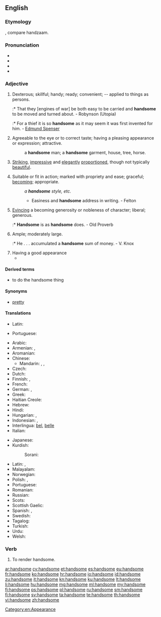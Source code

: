 ==English==

===Etymology===
{{suffix|hand|some}}, compare {{etyl|nl|-}} handzaam.

===Pronunciation===
* {{IPA|/ˈhænsəm/}}
* {{audio|en-us-handsome.ogg|Audio (US)}}
* {{audio|En-uk-handsome.ogg|Audio (UK)}}
* {{hyphenation|hand|some}}

===Adjective===
{{en-adj|'''more handsome''' or '''[[handsomer]]'''|'''most handsome''' or '''[[handsomest]]'''}}

# {{obsolete}} Dexterous; skillful; handy; ready; convenient; -- applied to things as persons.
#:* That they [engines of war] be both easy to be carried and '''handsome''' to be moved and turned about. - Robynson (Utopia)
#:* For a thief it is so '''handsome''' as it may seem it was first invented for him. - [[w:Edmund Spenser|Edmund Spenser]]
# {{context|of a man}} Agreeable to the eye or to correct taste; having a pleasing appearance or expression; attractive.
#: a '''handsome''' man; a '''handsome''' garment, house, tree, horse.
# {{context|of a woman}} [[striking|Striking]], [[impressive]] and [[elegant]]ly [[proportion]]ed, though not typically [[beautiful]].
# Suitable or fit in action; marked with propriety and ease; graceful; [[becoming]]; appropriate.
#: ''a '''handsome''' style, etc.''
#:* Easiness and '''handsome''' address in writing. - Felton
# [[evince|Evincing]] a becoming generosity or nobleness of character; liberal; generous.
#:* '''Handsome''' is as '''handsome''' does. - Old Proverb
# Ample; moderately large.
#:* He . . . accumulated a '''handsome''' sum of money. - V. Knox
# Having a good appearance
#* {{quote-news
|year=2011
|date=November 5
|author=Phil Dawkes
|title=QPR   2 - 3   Man City
|work=BBC Sport
|url=http://news.bbc.co.uk/sport2/hi/football/15503963.stm
|page=
|passage=City have lapped up the plaudits this season for a series of '''handsome''' wins but manager Roberto Mancini has demanded that his side also learn to grind out results when they do not play well. He now has an example to point to.}}

====Derived terms====
* to do the handsome thing

====Synonyms====
* {{sense|agreeable, attractive, pleasing}} [[pretty]]

====Translations====
{{trans-top|dexterous; skillful}}
* Latin: {{t-|la|scitulus}}
{{trans-mid}}
* Portuguese: {{t+|pt|hábil}}
{{trans-bottom}}

{{trans-top|of man: agreeable to the eye or to correct taste}}
* Arabic: {{t-|ar|جميل|tr=jamiil}}
* Armenian: {{t-|hy|սիրուն|tr=sirun}},  {{t-|hy|գեղեցիկ|tr=geġec’ik}}
* Aromanian: {{t+|rup|mushat}}
* Chinese:
** Mandarin: {{t-|cmn|帥|sc=Hani}}, {{t-|cmn|帅|tr=shuài|sc=Hani}}, {{t-|cmn|英俊|tr=yīngjùn|sc=Hani}}
* Czech: {{t-|cs|pohledný|m}}
* Dutch: {{t+|nl|knap}}
* Finnish: {{t+|fi|komea}}, {{t+|fi|kaunis}}
* French: {{t+|fr|beau}}
* German: {{t+|de|hübsch}}, {{t+|de|stattlich}}
* Greek: {{t+|el|ωραίος|tr=oraios|sc=Grek}}
* Haitian Creole: {{tø|ht|bèl}}
* Hebrew: {{t-|he|טוב מראה|tr=tov mareh}}
* Hindi: {{t-|hi|ख़ूबसूरत|tr=xūbsūrat|sc=Deva}}
* Hungarian: {{t-|hu|jóképű}},  {{t-|hu|jóvágású}}
* Indonesian: {{t+|id|ganteng}}, {{t+|id|tampan}}
* Interlingua: [[bel]], [[belle]]
* Italian: {{t+|it|bello}}
{{trans-mid}}
* Japanese: {{t-|ja|ハンサム|alt=ハンサムな|tr=hansamu-na}}
* Kurdish:
*: Sorani: {{ku-Arab|[[قۆز]]}}
* Latin: {{t-|la|pulchrum}}, {{t-|la|scitulus}}
* Malayalam: {{t-|ml|സുന്ദരന്‍|tr=sundaran|sc=Mlym}}
* Norwegian: {{t+|no|pen}}
* Polish: {{t+|pl|piękny}}, {{t+|pl|przystojny}}
* Portuguese: {{t+|pt|bonito}}
* Romanian: {{t+|ro|frumos}}
* Russian: {{t+|ru|красивый|tr=krasívyj}}
* Scots: {{tø|sco|braw}}
* Scottish Gaelic: {{t-|gd|eireachdail}}
* Spanish: {{t+|es|apuesto}}, {{t+|es|guapo|m}}
* Swedish: {{t+|sv|stilig}}
* Tagalog: {{t-|tl|guwapo}}
* Turkish: {{t+|tr|yakışıklı}}
* Urdu: {{t-|ur|خوبصورت|tr=xūbsūrat|sc=ur-Arab}}
* Welsh: {{t-|cy|golygus}}
{{trans-bottom}}

{{trans-top|marked with propriety and ease}}
{{trans-mid}}
{{trans-bottom}}

{{trans-top|generous}}
{{trans-mid}}
{{trans-bottom}}

{{trans-top|moderately large}}
{{trans-mid}}
{{trans-bottom}}

===Verb===
{{en-verb|handsom|ed}}

# {{transitive|obsolete}} To render handsome.

[[Category:en:Appearance]]

[[ar:handsome]]
[[cy:handsome]]
[[et:handsome]]
[[es:handsome]]
[[eu:handsome]]
[[fr:handsome]]
[[ko:handsome]]
[[hr:handsome]]
[[io:handsome]]
[[id:handsome]]
[[zu:handsome]]
[[it:handsome]]
[[kn:handsome]]
[[ku:handsome]]
[[lt:handsome]]
[[li:handsome]]
[[hu:handsome]]
[[mg:handsome]]
[[ml:handsome]]
[[my:handsome]]
[[fj:handsome]]
[[ps:handsome]]
[[pl:handsome]]
[[ru:handsome]]
[[sm:handsome]]
[[fi:handsome]]
[[sv:handsome]]
[[ta:handsome]]
[[te:handsome]]
[[th:handsome]]
[[vi:handsome]]
[[zh:handsome]]